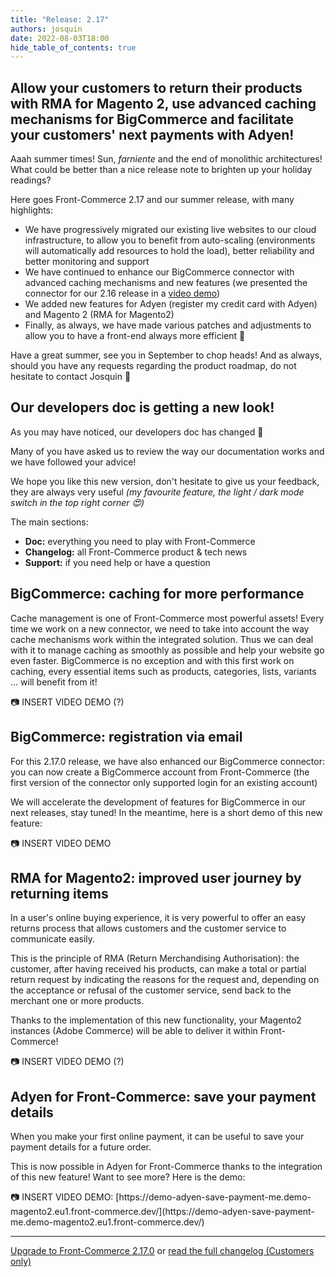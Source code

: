 ```yaml
---
title: "Release: 2.17"
authors: josquin
date: 2022-08-03T18:00
hide_table_of_contents: true
---
```


## Allow your customers to return their products with RMA for Magento 2, use advanced caching mechanisms for BigCommerce and facilitate your customers' next payments with Adyen!

Aaah summer times! Sun, _farniente_ and the end of monolithic architectures!
What could be better than a nice release note to brighten up your holiday
readings?

Here goes Front-Commerce 2.17 and our summer release, with many highlights:

- We have progressively migrated our existing live websites to our cloud
  infrastructure, to allow you to benefit from auto-scaling (environments will
  automatically add resources to hold the load), better reliability and better
  monitoring and support
- We have continued to enhance our BigCommerce connector with advanced caching
  mechanisms and new features (we presented the connector for our 2.16 release
  in a [video demo](https://www.youtube.com/watch?v=tC8ltqSIZVs))
- We added new features for Adyen (register my credit card with Adyen) and
  Magento 2 (RMA for Magento2)
- Finally, as always, we have made various patches and adjustments to allow you
  to have a front-end always more efficient 🚀

Have a great summer, see you in September to chop heads! And as always, should
you have any requests regarding the product roadmap, do not hesitate to contact
Josquin 👋

<!--truncate-->

## Our developers doc is getting a new look!

As you may have noticed, our developers doc has changed 💅

Many of you have asked us to review the way our documentation works and we have
followed your advice!

We hope you like this new version, don't hesitate to give us your feedback, they
are always very useful _(my favourite feature, the light / dark mode switch in
the top right corner 😍)_

The main sections:

- **Doc:** everything you need to play with Front-Commerce
- **Changelog:** all Front-Commerce product & tech news
- **Support:** if you need help or have a question

## BigCommerce: caching for more performance

Cache management is one of Front-Commerce most powerful assets! Every time we
work on a new connector, we need to take into account the way cache mechanisms
work within the integrated solution. Thus we can deal with it to manage caching
as smoothly as possible and help your website go even faster. BigCommerce is no
exception and with this first work on caching, every essential items such as
products, categories, lists, variants ... will benefit from it!

<aside>
📷 INSERT VIDEO DEMO (?)

</aside>

## BigCommerce: registration via email

For this 2.17.0 release, we have also enhanced our BigCommerce connector: you
can now create a BigCommerce account from Front-Commerce (the first version of
the connector only supported login for an existing account)

We will accelerate the development of features for BigCommerce in our next
releases, stay tuned! In the meantime, here is a short demo of this new feature:

<aside>
📷 INSERT VIDEO DEMO

</aside>

## RMA for Magento2: improved user journey by returning items

In a user's online buying experience, it is very powerful to offer an easy
returns process that allows customers and the customer service to communicate
easily.

This is the principle of RMA (Return Merchandising Authorisation): the customer,
after having received his products, can make a total or partial return request
by indicating the reasons for the request and, depending on the acceptance or
refusal of the customer service, send back to the merchant one or more products.

Thanks to the implementation of this new functionality, your Magento2 instances
(Adobe Commerce) will be able to deliver it within Front-Commerce!

<aside>
📷 INSERT VIDEO DEMO (?)

</aside>

## Adyen for Front-Commerce: save your payment details

When you make your first online payment, it can be useful to save your payment
details for a future order.

This is now possible in Adyen for Front-Commerce thanks to the integration of
this new feature! Want to see more? Here is the demo:

<aside>
📷 INSERT VIDEO DEMO: [https://demo-adyen-save-payment-me.demo-magento2.eu1.front-commerce.dev/](https://demo-adyen-save-payment-me.demo-magento2.eu1.front-commerce.dev/)

</aside>

<hr />

<ChangelogFooter>

[Upgrade to Front-Commerce 2.17.0](/docs/appendices/migration-guides#2160---2170)
or
[read the full changelog (Customers only)](https://gitlab.com/front-commerce/front-commerce/-/releases/2.17.0)

</ChangelogFooter>
